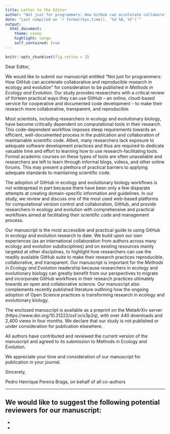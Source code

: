 ```yaml
---
title: Letter to the Editor
author: "Not just for programmers: How GitHub can accelerate collaborative and reproducible research in ecology and evolution"
date: "Last compiled on `r format(Sys.time(), '%d %B, %Y')`"
output:
  html_document:
    theme: cosmo 
    highlight: tango
    self_contained: true
---
```

```r
knitr::opts_chunk$set(fig.retina = 2)
```

Dear Editor,

We would like to submit our manuscript entitled “Not just for programmers: How GitHub can accelerate collaborative and reproducible research in ecology and evolution” for consideration to be published in *Methods in Ecology and Evolution*. 
Our study provides researchers with a critical review of thirteen practical ways they can use GitHub – an online, cloud-based service for cooperative and documented code development – to make their research more collaborative, transparent, and reproducible.

Most scientists, including researchers in ecology and evolutionary biology, have become critically dependent on computational tools in their research.
This code-dependent workflow imposes steep requirements towards an efficient, well-documented process in the publication and collaboration of maintainable scientific code.
Albeit, many researchers lack exposure to adequate software development practices and thus are required to dedicate valuable time and effort to learning how to use research-facilitating tools.
Formal academic courses on these types of tools are often unavailable and researchers are left to learn through informal blogs, videos, and other online forums.
This may present a plethora of practical barriers to applying adequate standards to maintaining scientific code.

The adoption of GitHub in ecology and evolutionary biology workflows is not widespread in part because there have been only a few disparate attempts at creating domain-specific information and guidelines.
In our study, we review and discuss one of the most used web-based platforms for computational version control and collaboration, GitHub, and provide researchers in ecology and evolution with comprehensive and practical workflows aimed at facilitating their scientific code and management process.

Our manuscript is the most accessible and practical guide to using GitHub in ecology and evolution research to date.
We build upon our own experiences (as an international collaboration from authors across many ecology and evolution subdisciplines) and on existing resources mainly targeted at other disciplines, to highlight how researchers can use the readily available GitHub suite to make their research practices reproducible, collaborative, and transparent.
Our manuscript is important for the *Methods in Ecology and Evolution* readership because researchers in ecology and evolutionary biology can greatly benefit from our perspectives to migrate and incorporate GitHub workflows in their research practices ultimately towards an open and collaborative science.
Our manuscript also complements recently published literature outlining how the ongoing adoption of Open Science practices is transforming research in ecology and evolutionary biology.

The enclosed manuscript is available as a preprint on the MetaArXiv server (https://www.doi.org/10.31222/osf.io/x3p2q), with over 440 downloads and 2,400 views in four months. 
We declare that our study is not published or under consideration for publication elsewhere.

All authors have contributed and reviewed the current version of the manuscript and agreed to its submission to Methods in Ecology and Evolution.

We appreciate your time and consideration of our manuscript for publication in your journal.

Sincerely,

Pedro Henrique Pereira Braga, on behalf of all co-authors

---

We would like to suggest the following potential reviewers for our manuscript:
- 
- 
- 
